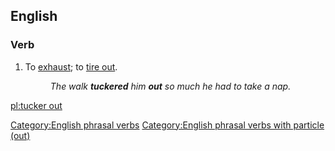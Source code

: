 ==English==

===Verb===
{{en-verb|head=[[tucker]] [[out]]|tuckers out|tuckering out|tuckered out}}

# {{lb|en|idiomatic}} To [[exhaust]]; to [[tire out]].
#: ''The walk '''tuckered''' him '''out''' so much he had to take a nap.''

[[Category:English phrasal verbs]]
[[Category:English phrasal verbs with particle (out)]]

[[pl:tucker out]]